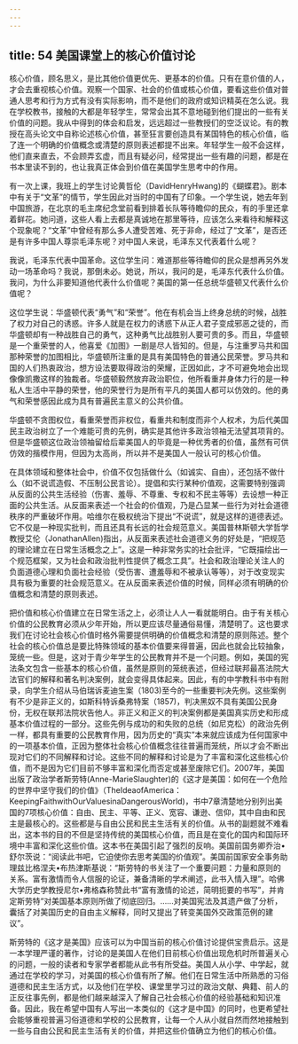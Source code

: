 ```yaml
---
---
---
```

title: 54 美国课堂上的核心价值讨论
---




核心价值，顾名思义，是比其他价值更优先、更基本的价值。只有在意价值的人，才会去重视核心价值。观察一个国家、社会的价值或核心价值，要看这些价值对普通人思考和行为方式有没有实际影响，而不是他们的政府或知识精英在怎么说。我在学校教书，接触的大都是年轻学生，常常会出其不意地碰到他们提出的一些有关价值的问题。我从中得到的体会和启发，远远超过一些教授们的空泛议论。有的教授在高头论文中自称论述核心价值，甚至狂言要创造具有某国特色的核心价值，临了连一个明确的价值概念或清楚的原则表述都提不出来。年轻学生一般不会这样，他们直来直去，不会顾弄玄虚，而且有疑必问，经常提出一些有趣的问题，都是在书本里读不到的，也让我真正体会到价值在美国学生思考中的作用。

有一次上课，我班上的学生讨论黄哲伦（DavidHenryHwang)的《蝴蝶君》。剧本中有关于“文革”的情节，学生因此对当时的中国有了印象。一个学生说，她去年到中国旅游，在北京的毛主席纪念堂前看到排着长队等待瞻仰的民众，有的手里还拿着鲜花。她问道，这些人看上去都是真诚地在那里等待，应该怎么来看待和解释这个现象呢？“文革”中曾经有那么多人遭受苦难、死于非命，经过了“文革”，是否还是有许多中国人尊崇毛泽东呢？对中国人来说，毛泽东又代表着什么呢？

我说，毛泽东代表中国革命。这位学生问：难道那些等待瞻仰的民众是想再另外发动一场革命吗？我说，那倒未必。她说，所以，我问的是，毛泽东代表什么价值。我问，为什么非要知道他代表什么价值呢？美国的第一任总统华盛顿又代表什么价值呢？

这位学生说：华盛顿代表“勇气”和“荣誉”。他在有机会当上终身总统的时候，战胜了权力对自己的诱惑。许多人就是在权力的诱惑下从正人君子变成邪恶之徒的，而华盛顿却有一种战胜自己的勇气，这种勇气比战胜别人要可贵的多。而且，华盛顿是一个重荣誉的人，他喜爱《加图》一剧是尽人皆知的。但是，与注重罗马共和国那种荣誉的加图相比，华盛顿所注重的是具有美国特色的普通公民荣誉。罗马共和国的人们热衷政治，想方设法要取得政治的荣耀，正因如此，才不可避免地会出现像像凯撒这样的独裁者。华盛顿毅然放弃政治职位，他所看重并身体力行的是一种私人生活中平静的荣誉，他的荣誉行为是所有平凡的美国人都可以仿效的。他的勇气和荣誉感因此成为具有普遍民主意义的公共价值。

华盛顿不贪图权位，看重荣誉而非权位，看重共和制度而非个人权术，为后代美国民主政治树立了一个难能可贵的先例，确实是其他许多政治领袖无法望其项背的。但是华盛顿这位政治领袖留给后辈美国人的毕竟是一种优秀者的价值，虽然有可供仿效的揩模作用，但因为太高尚，所以并不是美国人一般认可的核心价值。

在具体领域和整体社会中，价值不仅包括做什么（如诚实、自由），还包括不做什么（如不说谎造假、不压制公民言论）。提倡和实行某种价值观，这需要特别强调从反面的公共生活经验（伤害、羞辱、不尊重、专权和不民主等等）去设想一种正面的公共生活。从反面来表述一个社会的价值观，乃是凸显某一些行为对社会道德秩序的严重破坏作用。哈维尔在极权统治下提出“不说谎”，就是这样的道德表述。它不仅是一种现实批判，而且还具有长远的社会规范意义。美国普林斯顿大学哲学教授艾伦（JonathanAllen)指出，从反面来表述社会道德义务的好处是，“把规范的理论建立在日常生活概念之上”。这是一种非常务实的社会批评，“它既描绘出一个规范框架，又为社会和政治批判性提供了概念工具”。社会和政治理论关注人的负面道德心理和负面社会经验（受伤害、遭羞辱和不被承认等等），对于改变现实具有极为重要的社会规范意义。在从反面来表述价值的时候，同样必须有明确的价值概念和清楚的原则表述。

把价值和核心价值建立在日常生活之上，必须让人人一看就能明白。由于有关核心价值的公民教育必须从少年开始，所以更应该尽量通俗易懂，清楚明了。这也要求我们在讨论社会核心价值时格外需要提供明确的价值概念和清楚的原则陈述。整个社会的核心价值总是要比特殊领域的基本价值要来得普遍，因此也就会比较抽象，笼统一些。但是，这对于青少年学生的公民教育并不是一个问题。例如，美国的宪法条文包含一些基本的核心价值，虽然是原则的笼统表述，但经过联邦最髙法院大法官们的解释和著名判决案例，就会变得具体起来。因此，有的中学教科书中有附录，向学生介绍从马伯瑞诉麦迪生案（1803)至今的一些重要判决先例。这些案例有不少是非正义的，如斯科特诉桑弗特案（1857)，判决黑奴不具有美国公民身份，无权在联邦法院状告他人。非正义和正义的判决案例都是美国真实历史和形成基本价值过程的一部分。这些先例与成功的和失败的总统（如尼克松）的政治先例一样，都具有重要的公民教育作用，因为历史的“真实”本来就应该成为任何国家中的一项基本价值，正因为整体社会核心价值概念往往普遍而笼统，所以才会不断出现对它们的不同解释和讨论。这些不同的解释和讨论是为了丰富和深化这些核心价值，而不是因为它们目前不够丰富和深化而否定或甚至废除它们。2007年，美国出版了政治学者斯劳特(Anne-MarieSlaughter)的《这才是美国：如何在一个危险的世界中坚守我们的价值》（TheIdeaofAmerica：KeepingFaithwithOurValuesinaDangerousWorld)，书中7章清楚地分别列出美国的7项核心价值：自由、民主、平等、正义、宽容、谦逊、信仰，其中自由和民主是最核心的。这些都是与自由公民和民主生活有关的价值。从书的副题就不难看出，这本书的目的不但是坚持传统的美国核心价值，而且是在变化的国内和国际环境中丰富和深化这些价值。这本书在美国引起了强烈的反响。美国前国务卿乔治•舒尔茨说：“阅读此书吧，它迫使你去思考美国的价值观”。美国前国家安全事务助理兹比格涅夫•布热津斯基说：“斯劳特的书关注了一个重要问题：力量和原则的关系。富有激情而令人信服的论证，兼备清晰的学术阐述，此书入情入理”。哈佛大学历史学教授尼尔•弗格森称赞此书“富有激情的论述，简明扼要的书写”，并肯定斯劳特“对美国基本原则所做了彻底回归。……对美国宪法及其遗产做了分析，囊括了对美国历史的自由主义解释，同时又提出了转变美国外交政策范例的建议”。

斯劳特的《这才是美国》应该可以为中国当前的核心价值讨论提供宝贵启示。这是一本学理严谨的著作，讨论的是美国人在他们目前核心价值出现危机时所普遍关心的问题，一般的读者和专家学者都能从此书有所受益。美国人从小学、中学起，就通过在学校的学习，对美国的核心价值有所了解。他们在日常生活中所熟悉的习俗道德和民主生活方式，以及他们在学校、课堂里学习过的政治文献、典籍、前人的正反往事先例，都是他们越来越深入了解自己社会核心价值的经验基础和知识准备。因此，我在希望中国有人写出一本类似的《这才是中国》的同时，也更希望社会能够重视普遍习俗道德和学校的公民教育，让每一个人从小就自然而然地接触到一些与自由公民和民主生活有关的价值，并把这些价值确立为他们的核心价值。